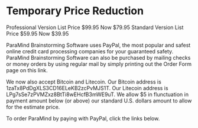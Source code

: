 
# Temporary Price Reduction

Professional Version List Price $99.95 Now $79.95
Standard Version List Price $59.95 Now $39.95


ParaMind Brainstorming Software uses PayPal, the most popular and safest online credit card processing companies for your guaranteed safety. ParaMind Brainstorming Software can also be purchased by mailing checks or money orders by using regular mail by simply printing out the Order Form page on this link.

We now also accept Bitcoin and Litecoin. Our Bitcoin address is 1zaTx8PdDgXLS3CD16ELeKB2zcPvMJS1T. Our Litecoin address is LPg7sSe7zPVMZxz8BtTi8wEHcfB3mWE9uT. We allow $5 in flunctuation in payment amount below (or above) our standard U.S. dollars amount to allow for the estimate price.




To order ParaMind by paying with PayPal, click the links below.